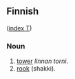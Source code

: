 ==Finnish==
([[Wiktionary:Finnish_index_t|index T]])

===Noun===

# [[tower]]  ''linnan torni''.
# [[rook]] (shakki).